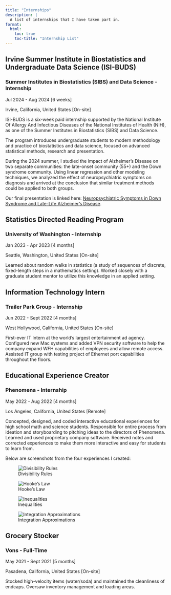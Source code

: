 ```yaml
---
title: "Internships"
description: |
  A list of internships that I have taken part in.
format:
  html:
    toc: true
    toc-title: "Internship List"
---
```


## Irvine Summer Institute in Biostatistics and Undergraduate Data Science (ISI-BUDS)

### Summer Institutes in Biostatistics (SIBS) and Data Science - Internship

Jul 2024 - Aug 2024 \[6 weeks\]

Irvine, California, United States \[On-site\]

ISI-BUDS is a six-week paid internship supported by the National Institute Of Allergy And Infectious Diseases of the National Institutes of Health (NIH), as one of the Summer Institutes in Biostatistics (SIBS) and Data Science.

The program introduces undergraduate students to modern methodology and practice of biostatistics and data science, focused on advanced statistical methods, research and presentation.

During the 2024 summer, I studied the impact of Alzheimer's Disease on two separate communities: the late-onset community (55+) and the Down syndrome community. Using linear regression and other modeling techniques, we analyzed the effect of neuropsychiatric symptoms on diagnosis and arrived at the conclusion that similar treatment methods could be applied to both groups.

Our final presentation is linked here: [Neuropsychiatric Symptoms in Down Syndrome and Late-Life Alzheimer’s Disease](https://docs.google.com/presentation/d/18tOIVX0PFC16COwNEK00_ZePgBFbssAGi3YmlpCKcTM/edit?usp=sharing).

## Statistics Directed Reading Program

### University of Washington - Internship

Jan 2023 - Apr 2023 \[4 months\]

Seattle, Washington, United States \[On-site\]

Learned about random walks in statistics (a study of sequences of discrete, fixed-length steps in a mathematics setting). Worked closely with a graduate student mentor to utilize this knowledge in an applied setting.

## Information Technology Intern

### Trailer Park Group - Internship

Jun 2022 - Sept 2022 \[4 months\]

West Hollywood, California, United States \[On-site\]

First-ever IT Intern at the world's largest entertainment ad agency. Configured new Mac systems and added VPN security software to help the company expand WFH capabilities of employees and allow remote access. Assisted IT group with testing project of Ethernet port capabilities throughout the floors.

## Educational Experience Creator

### Phenomena - Internship

May 2022 - Aug 2022 \[4 months\]

Los Angeles, California, United States \[Remote\]

Concepted, designed, and coded interactive educational experiences for high school math and science students. Responsible for entire process from ideation and storyboarding to pitching ideas to the directors of Phenomena. Learned and used proprietary company software. Received notes and corrected experiences to make them more interactive and easy for students to learn from.

Below are screenshots from the four experiences I created:

![Divisibility Rules](img/Divisibility%20Rule.png)

![Hooke's Law](img/Hooke's%20Law.png)

![Inequalities](img/Inequalities.png)

![Integration Approximations](img/Integration%20Approx.png)

## Grocery Stocker

### Vons - Full-Time

May 2021 - Sept 2021 \[5 months\]

Pasadena, California, United States \[On-site\]

Stocked high-velocity items (water/soda) and maintained the cleanliness of endcaps. Oversaw inventory management and loading areas.
